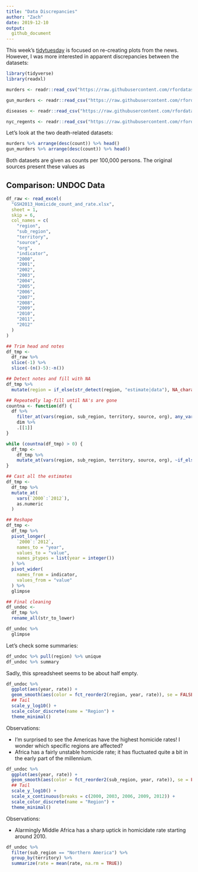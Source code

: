 ```yaml
---
title: "Data Discrepancies"
author: "Zach"
date: 2019-12-10
output:
  github_document
---
```


This week's
[tidytuesday](https://github.com/rfordatascience/tidytuesday/tree/master/data/2019/2019-12-10)
is focused on re-creating plots from the news. However, I was more interested in apparent discrepancies between the datasets:

```r
library(tidyverse)
library(readxl)

murders <- readr::read_csv("https://raw.githubusercontent.com/rfordatascience/tidytuesday/master/data/2019/2019-12-10/international_murders.csv")

gun_murders <- readr::read_csv("https://raw.githubusercontent.com/rfordatascience/tidytuesday/master/data/2019/2019-12-10/gun_murders.csv")

diseases <- readr::read_csv("https://raw.githubusercontent.com/rfordatascience/tidytuesday/master/data/2019/2019-12-10/diseases.csv")

nyc_regents <- readr::read_csv("https://raw.githubusercontent.com/rfordatascience/tidytuesday/master/data/2019/2019-12-10/nyc_regents.csv")
```

Let's look at the two death-related datasets:

```r
murders %>% arrange(desc(count)) %>% head()
gun_murders %>% arrange(desc(count)) %>% head()
```


Both datasets are given as counts per 100,000 persons. The original sources
present these values as

## Comparison: UNDOC Data
<!-- -------------------------------------------------- -->

```r
df_raw <- read_excel(
  "GSH2013_Homicide_count_and_rate.xlsx",
  sheet = 1,
  skip = 6,
  col_names = c(
    "region",
    "sub_region",
    "territory",
    "source",
    "org",
    "indicator",
    "2000",
    "2001",
    "2002",
    "2003",
    "2004",
    "2005",
    "2006",
    "2007",
    "2008",
    "2009",
    "2010",
    "2011",
    "2012"
  )
)
```

```r
## Trim head and notes
df_tmp <-
  df_raw %>%
  slice(-1) %>%
  slice(-(n()-5):-n())

## Detect notes and fill with NA
df_tmp %>%
  mutate(region = if_else(str_detect(region, "estimate|data"), NA_character_, region))

## Repeatedly lag-fill until NA's are gone
countna <- function(df) {
  df %>%
    filter_at(vars(region, sub_region, territory, source, org), any_vars(is.na(.))) %>%
    dim %>%
    .[[1]]
}

while (countna(df_tmp) > 0) {
  df_tmp <-
    df_tmp %>%
    mutate_at(vars(region, sub_region, territory, source, org), ~if_else(is.na(.), lag(.), .))
}

## Cast all the estimates
df_tmp <-
  df_tmp %>%
  mutate_at(
    vars(`2000`:`2012`),
    as.numeric
  )

## Reshape
df_tmp <-
  df_tmp %>%
  pivot_longer(
    `2000`:`2012`,
    names_to = "year",
    values_to = "value",
    names_ptypes = list(year = integer())
  ) %>%
  pivot_wider(
    names_from = indicator,
    values_from = "value"
  ) %>%
  glimpse

## Final cleaning
df_undoc <-
  df_tmp %>%
  rename_all(str_to_lower)

df_undoc %>%
  glimpse
```

Let's check some summaries:

```r
df_undoc %>% pull(region) %>% unique
df_undoc %>% summary
```

Sadly, this spreadsheet seems to be about half empty.

```r
df_undoc %>%
  ggplot(aes(year, rate)) +
  geom_smooth(aes(color = fct_reorder2(region, year, rate)), se = FALSE) +
  ## Tail
  scale_y_log10() +
  scale_color_discrete(name = "Region") +
  theme_minimal()
```

Observations:

- I'm surprised to see the Americas have the highest homicide rates! I wonder
  which specific regions are affected?
- Africa has a fairly unstable homicide rate; it has fluctuated quite a bit in
  the early part of the millennium.

```r
df_undoc %>%
  ggplot(aes(year, rate)) +
  geom_smooth(aes(color = fct_reorder2(sub_region, year, rate)), se = FALSE) +
  ## Tail
  scale_y_log10() +
  scale_x_continuous(breaks = c(2000, 2003, 2006, 2009, 2012)) +
  scale_color_discrete(name = "Region") +
  theme_minimal()
```

Observations:

- Alarmingly Middle Africa has a sharp uptick in homicidate rate starting around 2010.

```r
df_undoc %>%
  filter(sub_region == "Northern America") %>%
  group_by(territory) %>%
  summarize(rate = mean(rate, na.rm = TRUE))
```
